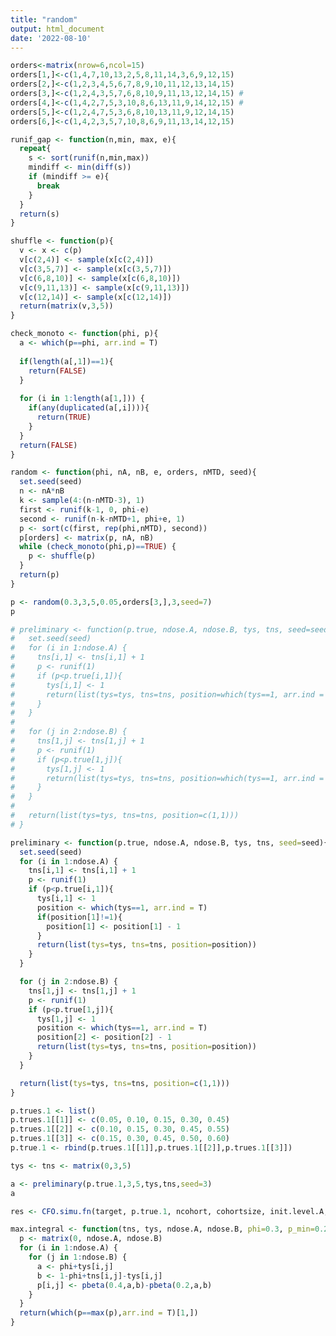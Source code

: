 ```yaml
---
title: "random"
output: html_document
date: '2022-08-10'
---
```


```r
orders<-matrix(nrow=6,ncol=15)
orders[1,]<-c(1,4,7,10,13,2,5,8,11,14,3,6,9,12,15)
orders[2,]<-c(1,2,3,4,5,6,7,8,9,10,11,12,13,14,15)
orders[3,]<-c(1,2,4,3,5,7,6,8,10,9,11,13,12,14,15) #
orders[4,]<-c(1,4,2,7,5,3,10,8,6,13,11,9,14,12,15) #
orders[5,]<-c(1,2,4,7,5,3,6,8,10,13,11,9,12,14,15)
orders[6,]<-c(1,4,2,3,5,7,10,8,6,9,11,13,14,12,15)

```



```r
runif_gap <- function(n,min, max, e){
  repeat{
    s <- sort(runif(n,min,max))
    mindiff <- min(diff(s))
    if (mindiff >= e){
      break
    }
  }
  return(s)
}
```


```r
shuffle <- function(p){
  v <- x <- c(p)
  v[c(2,4)] <- sample(x[c(2,4)])
  v[c(3,5,7)] <- sample(x[c(3,5,7)])
  v[c(6,8,10)] <- sample(x[c(6,8,10)])
  v[c(9,11,13)] <- sample(x[c(9,11,13)])
  v[c(12,14)] <- sample(x[c(12,14)])
  return(matrix(v,3,5))
}

```

```r
check_monoto <- function(phi, p){
  a <- which(p==phi, arr.ind = T)
  
  if(length(a[,1])==1){
    return(FALSE)
  }
  
  for (i in 1:length(a[1,])) {
    if(any(duplicated(a[,i]))){
      return(TRUE)
    }
  }
  return(FALSE)
}
```



```r
random <- function(phi, nA, nB, e, orders, nMTD, seed){
  set.seed(seed)
  n <- nA*nB
  k <- sample(4:(n-nMTD-3), 1)
  first <- runif(k-1, 0, phi-e)
  second <- runif(n-k-nMTD+1, phi+e, 1)
  p <- sort(c(first, rep(phi,nMTD), second))
  p[orders] <- matrix(p, nA, nB)
  while (check_monoto(phi,p)==TRUE) {
    p <- shuffle(p)
  }
  return(p)
}
```



```r
p <- random(0.3,3,5,0.05,orders[3,],3,seed=7)
p
```

```r
# preliminary <- function(p.true, ndose.A, ndose.B, tys, tns, seed=seed){
#   set.seed(seed)
#   for (i in 1:ndose.A) {
#     tns[i,1] <- tns[i,1] + 1
#     p <- runif(1)
#     if (p<p.true[i,1]){
#       tys[i,1] <- 1
#       return(list(tys=tys, tns=tns, position=which(tys==1, arr.ind = T)))
#     }
#   }
# 
#   for (j in 2:ndose.B) {
#     tns[1,j] <- tns[1,j] + 1
#     p <- runif(1)
#     if (p<p.true[1,j]){
#       tys[1,j] <- 1
#       return(list(tys=tys, tns=tns, position=which(tys==1, arr.ind = T)))
#     }
#   }
# 
#   return(list(tys=tys, tns=tns, position=c(1,1)))
# }
```

```r
preliminary <- function(p.true, ndose.A, ndose.B, tys, tns, seed=seed){
  set.seed(seed)
  for (i in 1:ndose.A) {
    tns[i,1] <- tns[i,1] + 1
    p <- runif(1)
    if (p<p.true[i,1]){
      tys[i,1] <- 1
      position <- which(tys==1, arr.ind = T)
      if(position[1]!=1){
        position[1] <- position[1] - 1
      }
      return(list(tys=tys, tns=tns, position=position))
    }
  }

  for (j in 2:ndose.B) {
    tns[1,j] <- tns[1,j] + 1
    p <- runif(1)
    if (p<p.true[1,j]){
      tys[1,j] <- 1
      position <- which(tys==1, arr.ind = T)
      position[2] <- position[2] - 1
      return(list(tys=tys, tns=tns, position=position))
    }
  }

  return(list(tys=tys, tns=tns, position=c(1,1)))
}
```


```r
p.trues.1 <- list()
p.trues.1[[1]] <- c(0.05, 0.10, 0.15, 0.30, 0.45)
p.trues.1[[2]] <- c(0.10, 0.15, 0.30, 0.45, 0.55)
p.trues.1[[3]] <- c(0.15, 0.30, 0.45, 0.50, 0.60)
p.true.1 <- rbind(p.trues.1[[1]],p.trues.1[[2]],p.trues.1[[3]])

tys <- tns <- matrix(0,3,5)

a <- preliminary(p.true.1,3,5,tys,tns,seed=3)
a
```

```r
res <- CFO.simu.fn(target, p.true.1, ncohort, cohortsize, init.level.A, init.level.B, add.args=add.args, seed=)
```

```r
max.integral <- function(tns, tys, ndose.A, ndose.B, phi=0.3, p_min=0.2, p_max=0.4){
  p <- matrix(0, ndose.A, ndose.B)
  for (i in 1:ndose.A) {
    for (j in 1:ndose.B) {
      a <- phi+tys[i,j]
      b <- 1-phi+tns[i,j]-tys[i,j]
      p[i,j] <- pbeta(0.4,a,b)-pbeta(0.2,a,b)
    }
  }
  return(which(p==max(p),arr.ind = T)[1,])
}
```









